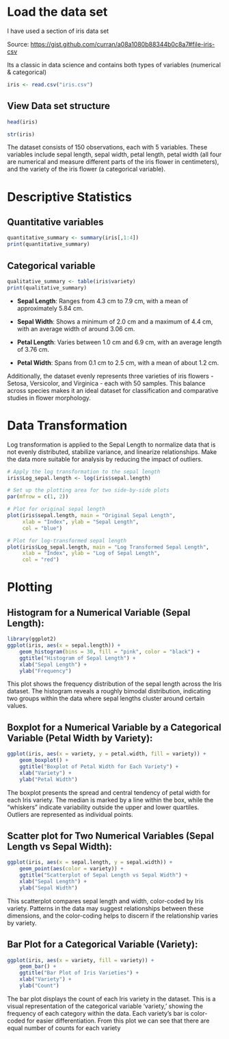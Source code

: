 # Load the data set

I have used a section of iris data set

Source: <https://gist.github.com/curran/a08a1080b88344b0c8a7#file-iris-csv>

Its a classic in data science and contains both types of variables (numerical & categorical)

```r
iris <- read.csv("iris.csv")
```

## View Data set structure

```r
head(iris)
```

```r
str(iris)
```

The dataset consists of 150 observations, each with 5 variables. These variables include sepal length, sepal width, petal length, petal width (all four are numerical and measure different parts of the iris flower in centimeters), and the variety of the iris flower (a categorical variable).

# Descriptive Statistics

## Quantitative variables

```r
quantitative_summary <- summary(iris[,1:4])
print(quantitative_summary)
```

## Categorical variable

```r
qualitative_summary <- table(iris$variety)
print(qualitative_summary)
```

-   **Sepal Length**: Ranges from 4.3 cm to 7.9 cm, with a mean of approximately 5.84 cm.

-   **Sepal Width**: Shows a minimum of 2.0 cm and a maximum of 4.4 cm, with an average width of around 3.06 cm.

-   **Petal Length**: Varies between 1.0 cm and 6.9 cm, with an average length of 3.76 cm.

-   **Petal Width**: Spans from 0.1 cm to 2.5 cm, with a mean of about 1.2 cm.

Additionally, the dataset evenly represents three varieties of iris flowers - Setosa, Versicolor, and Virginica - each with 50 samples. This balance across species makes it an ideal dataset for classification and comparative studies in flower morphology.

# Data Transformation 

Log transformation is applied to the Sepal Length to normalize data that is not evenly distributed, stabilize variance, and linearize relationships. Make the data more suitable for analysis by reducing the impact of outliers.

```r
# Apply the log transformation to the sepal length
iris$Log_sepal.length <- log(iris$sepal.length)

# Set up the plotting area for two side-by-side plots
par(mfrow = c(1, 2))

# Plot for original sepal length
plot(iris$sepal.length, main = "Original Sepal Length",
     xlab = "Index", ylab = "Sepal Length",
     col = "blue")

# Plot for log-transformed sepal length
plot(iris$Log_sepal.length, main = "Log Transformed Sepal Length",
     xlab = "Index", ylab = "Log of Sepal Length",
     col = "red")
```

# Plotting

## **Histogram for a Numerical Variable (Sepal Length):** 

```r
library(ggplot2)
ggplot(iris, aes(x = sepal.length)) + 
    geom_histogram(bins = 30, fill = "pink", color = "black") +
    ggtitle("Histogram of Sepal Length") +
    xlab("Sepal Length") +
    ylab("Frequency")
```

This plot shows the frequency distribution of the sepal length across the Iris dataset. The histogram reveals a roughly bimodal distribution, indicating two groups within the data where sepal lengths cluster around certain values.

## **Boxplot for a Numerical Variable by a Categorical Variable (Petal Width by Variety):**

```r
ggplot(iris, aes(x = variety, y = petal.width, fill = variety)) +
    geom_boxplot() +
    ggtitle("Boxplot of Petal Width for Each Variety") +
    xlab("Variety") +
    ylab("Petal Width")
```

The boxplot presents the spread and central tendency of petal width for each Iris variety. The median is marked by a line within the box, while the "whiskers" indicate variability outside the upper and lower quartiles. Outliers are represented as individual points.

## **Scatter plot for Two Numerical Variables (Sepal Length vs Sepal Width):**

```r
ggplot(iris, aes(x = sepal.length, y = sepal.width)) +
    geom_point(aes(color = variety)) +
    ggtitle("Scatterplot of Sepal Length vs Sepal Width") +
    xlab("Sepal Length") +
    ylab("Sepal Width")
```

This scatterplot compares sepal length and width, color-coded by Iris variety. Patterns in the data may suggest relationships between these dimensions, and the color-coding helps to discern if the relationship varies by variety.

## **Bar Plot for a Categorical Variable (Variety):**

```r
ggplot(iris, aes(x = variety, fill = variety)) +
    geom_bar() +
    ggtitle("Bar Plot of Iris Varieties") +
    xlab("Variety") +
    ylab("Count")
```

The bar plot displays the count of each Iris variety in the dataset. This is a visual representation of the categorical variable 'variety,' showing the frequency of each category within the data. Each variety's bar is color-coded for easier differentiation. From this plot we can see that there are equal number of counts for each variety
